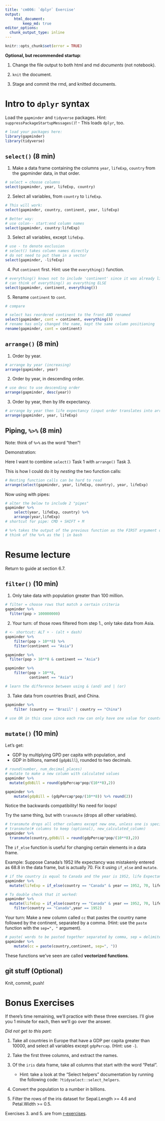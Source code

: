 ```yaml
---
title: 'cm006: `dplyr` Exercise'
output: 
    html_document:
        keep_md: true
editor_options: 
  chunk_output_type: inline
---
```

<!---The following chunk allows errors when knitting--->

```r
knitr::opts_chunk$set(error = TRUE)
```

**Optional, but recommended startup**:

1. Change the file output to both html and md _documents_ (not notebook).

2. `knit` the document. 

3. Stage and commit the rmd, and knitted documents.

# Intro to `dplyr` syntax

Load the `gapminder` and `tidyverse` packages. Hint: `suppressPackageStartupMessages()`!
    - This loads `dplyr`, too.
    
```r
# load your packages here:
library(gapminder)
library(tidyverse)
```
    

## `select()` (8 min)

1. Make a data frame containing the columns `year`, `lifeExp`, `country` from the gapminder data, in that order.

```r
# select = choose columns
select(gapminder, year, lifeExp, country)
```


2. Select all variables, from `country` to `lifeExp`.

```r
# This will work:
select(gapminder, country, continent, year, lifeExp)

# Better way:
# use colon-- start:end column names
select(gapminder, country:lifeExp)
```


3. Select all variables, except `lifeExp`.

```r
# use - to denote exclusion
# select() takes column names directly
# do not need to put them in a vector
select(gapminder, -lifeExp)
```

4. Put `continent` first. Hint: use the `everything()` function.

```r
# everything() knows not to include 'continent' since it was already listed
# can think of everything() as everything ELSE
select(gapminder, continent, everything())
```


5. Rename `continent` to `cont`.

```r
# compare

# select has reordered continent to the front AND renamed
select(gapminder, cont = continent, everything())
# rename has only changed the name, kept the same column positioning
rename(gapminder, cont = continent)
```


## `arrange()` (8 min)

1. Order by year.

```r
# arrange by year (increasing)
arrange(gapminder, year)
```

2. Order by year, in descending order.

```r
# use desc to use descending order
arrange(gapminder, desc(year))
```

3. Order by year, then by life expectancy.

```r
# arrange by year then life expectancy (input order translates into arrange order)
arrange(gapminder, year, lifeExp)
```

## Piping, `%>%` (8 min)

Note: think of `%>%` as the word "then"!

Demonstration:

Here I want to combine `select()` Task 1 with `arrange()` Task 3.

This is how I could do it by *nesting* the two function calls:

```r
# Nesting function calls can be hard to read
arrange(select(gapminder, year, lifeExp, country), year, lifeExp)
```

Now using with pipes:

```r
# alter the below to include 2 "pipes"
gapminder %>%
    select(year, lifeExp, country) %>%
    arrange(year,lifeExp)
# shortcut for pipe: CMD + SHIFT + M

# %>% takes the output of the previous function as the FIRST argument of the next function
# think of the %>% as the | in bash
```

# Resume lecture 

Return to guide at section 6.7.

## `filter()` (10 min)

1. Only take data with population greater than 100 million.

```r
# filter = choose rows that match a certain criteria
gapminder %>%
  filter(pop > 100000000)
```

2. Your turn: of those rows filtered from step 1., only take data from Asia.

```r
# <- shortcut: ALT + - (alt + dash)
gapminder %>%
    filter(pop > 10**8) %>%
    filter(continent == "Asia")

gapminder %>%
  filter(pop > 10**8 & continent == "Asia")

gapminder %>%
    filter(pop > 10**8, 
           continent == "Asia")

# learn the difference between using & (and) and | (or)
```

3. Take data from countries Brazil, and China. 

```r
gapminder %>%
    filter (country == "Brazil" | country == "China")

# use OR in this case since each row can only have one value for country
```

## `mutate()` (10 min)

Let's get: 

- GDP by multiplying GPD per capita with population, and
- GDP in billions, named (`gdpBill`), rounded to two decimals.

```r
# round(number, num_decimal_places)
# mutate to make a new column with calculated values
gapminder %>%
  mutate(gdbBill = round(gdpPercap*pop/(10**8),2))

gapminder %>%
    mutate(gdpBill = (gdpPercap*pop/(10**8)) %>% round(2))
```

Notice the backwards compatibility! No need for loops!

Try the same thing, but with `transmute` (drops all other variables). 

```r
# transmute drops all other columns except new one, unless one is specified
# transmute(# columns to keep (optional), new_calculated_column)
gapminder %>%
  transmute(country,gdbBill = round(gdpPercap*pop/(10**8),2))
```

The `if_else` function is useful for changing certain elements in a data frame.

Example: Suppose Canada's 1952 life expectancy was mistakenly entered as 68.8 in the data frame, but is actually 70. Fix it using `if_else` and `mutate`. 

```r
# if the country is equal to Canada and the year is 1952, life Expectancy is equal to 70, otherwise, keep lifeExpectancy as is
gapminder %>%
  mutate(lifeExp = if_else(country == "Canada" & year == 1952, 70, lifeExp))

# To double check that it worked:
gapminder %>%
  mutate(lifeExp = if_else(country == "Canada" & year == 1952, 70, lifeExp)) %>%
    filter(country == "Canada",year == 1952)
```

Your turn: Make a new column called `cc` that pastes the country name followed by the continent, separated by a comma. (Hint: use the `paste` function with the `sep=", "` argument).

```r
# paste( words to be pasted together separated by comma, sep = delimiter)
gapminder %>%
    mutate(cc = paste(country,continent, sep=", "))
```

These functions we've seen are called __vectorized functions__.

## git stuff (Optional)

Knit, commit, push!

# Bonus Exercises

If there's time remaining, we'll practice with these three exercises. I'll give you 1 minute for each, then we'll go over the answer.

_Did not get to this part:_

1. Take all countries in Europe that have a GDP per capita greater than 10000, and select all variables except `gdpPercap`. (Hint: use `-`).

2. Take the first three columns, and extract the names.

3. Of the `iris` data frame, take all columns that start with the word "Petal". 
    - Hint: take a look at the "Select helpers" documentation by running the following code: `?tidyselect::select_helpers`.
    
4. Convert the population to a number in billions.

5. Filter the rows of the iris dataset for Sepal.Length >= 4.6 and Petal.Width >= 0.5.

Exercises 3. and 5. are from [r-exercises](https://www.r-exercises.com/2017/10/19/dplyr-basic-functions-exercises/).